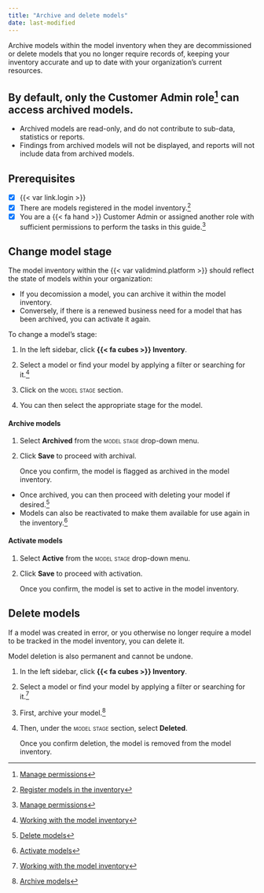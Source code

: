 ```yaml
---
title: "Archive and delete models"
date: last-modified
---
```


Archive models within the model inventory when they are decommissioned or delete models that you no longer require records of, keeping your inventory accurate and up to date with your organization's current resources.

::: {.callout}
## By default, only the Customer Admin role[^1] can access archived models.

- Archived models are read-only, and do not contribute to sub-data, statistics or reports. 
- Findings from archived models will not be displayed, and reports will not include data from archived models.
:::

::: {.attn}

## Prerequisites

- [x] {{< var link.login >}}
- [x] There are models registered in the model inventory.[^2]
- [x] You are a [{{< fa hand >}} Customer Admin]{.bubble} or assigned another role with sufficient permissions to perform the tasks in this guide.[^3]

:::

## Change model stage

The model inventory within the {{< var validmind.platform >}} should reflect the state of models within your organization: 

- If you decomission a model, you can archive it within the model inventory. 
- Conversely, if there is a renewed business need for a model that has been archived, you can activate it again.

To change a model's stage:

1. In the left sidebar, click **{{< fa cubes >}} Inventory**. 

2. Select a model or find your model by applying a filter or searching for it.[^4]

3. Click on the [model stage]{.smallcaps} section.

4. You can then select the appropriate stage for the model.

#### Archive models

1. Select **Archived** from the [model stage]{.smallcaps} drop-down menu.

2. Click **Save** to proceed with archival.

    Once you confirm, the model is flagged as archived in the model inventory.
    
- Once archived, you can then proceed with deleting your model if desired.[^5]
- Models can also be reactivated to make them available for use again in the inventory.[^6]

#### Activate models

1. Select **Active** from the [model stage]{.smallcaps} drop-down menu.

2. Click **Save** to proceed with activation.

    Once you confirm, the model is set to active in the model inventory. 

## Delete models

If a model was created in error, or you otherwise no longer require a model to be tracked in the model inventory, you can delete it.

::: {.callout-important title="Models must be inactive and archived before they can be deleted."}
Model deletion is also permanent and cannot be undone.
:::

1. In the left sidebar, click **{{< fa cubes >}} Inventory**. 

2. Select a model or find your model by applying a filter or searching for it.[^7]

3. First, archive your model.[^8]

4. Then, under the [model stage]{.smallcaps} section, select **Deleted**.

    Once you confirm deletion, the model is removed from the model inventory.


<!-- FOOTNOTES -->

[^1]: [Manage permissions](/guide/configuration/manage-permissions.qmd)

[^2]: [Register models in the inventory](register-models-in-inventory.qmd)

[^3]: [Manage permissions](/guide/configuration/manage-permissions.qmd)

[^4]: [Working with the model inventory](/guide/model-inventory/working-with-model-inventory.qmd#search-filter-and-sort-models)

[^5]: [Delete models](#delete-models)

[^6]: [Activate models](#activate-models)

[^7]: [Working with the model inventory](/guide/model-inventory/working-with-model-inventory.qmd#search-filter-and-sort-models)

[^8]: [Archive models](#archive-models)